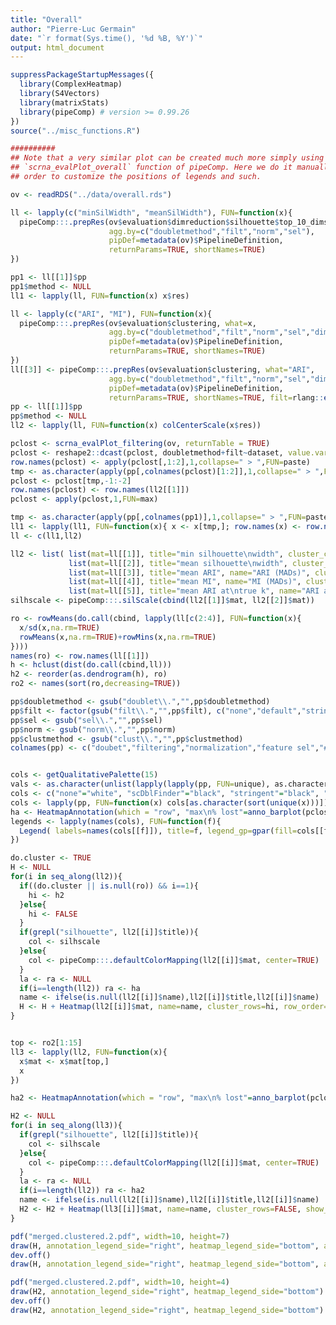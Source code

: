 ```yaml
---
title: "Overall"
author: "Pierre-Luc Germain"
date: "`r format(Sys.time(), '%d %B, %Y')`"
output: html_document
---
```


```r
suppressPackageStartupMessages({
  library(ComplexHeatmap)
  library(S4Vectors)
  library(matrixStats)
  library(pipeComp) # version >= 0.99.26
})
source("../misc_functions.R")
```


```r
##########
## Note that a very similar plot can be created much more simply using the
## `scrna_evalPlot_overall` function of pipeComp. Here we do it manually in
## order to customize the positions of legends and such.

ov <- readRDS("../data/overall.rds")

ll <- lapply(c("minSilWidth", "meanSilWidth"), FUN=function(x){
  pipeComp:::.prepRes(ov$evaluation$dimreduction$silhouette$top_10_dims, what=x,
                      agg.by=c("doubletmethod","filt","norm","sel"), 
                      pipDef=metadata(ov)$PipelineDefinition, 
                      returnParams=TRUE, shortNames=TRUE)
})

pp1 <- ll[[1]]$pp
pp1$method <- NULL
ll1 <- lapply(ll, FUN=function(x) x$res)

ll <- lapply(c("ARI", "MI"), FUN=function(x){
  pipeComp:::.prepRes(ov$evaluation$clustering, what=x,
                      agg.by=c("doubletmethod","filt","norm","sel","dims","clustmethod"), 
                      pipDef=metadata(ov)$PipelineDefinition, 
                      returnParams=TRUE, shortNames=TRUE)
})
ll[[3]] <- pipeComp:::.prepRes(ov$evaluation$clustering, what="ARI",
                      agg.by=c("doubletmethod","filt","norm","sel","dims","clustmethod"), 
                      pipDef=metadata(ov)$PipelineDefinition, 
                      returnParams=TRUE, shortNames=TRUE, filt=rlang::expr(true.nbClusts==n_clus))
pp <- ll[[1]]$pp
pp$method <- NULL
ll2 <- lapply(ll, FUN=function(x) colCenterScale(x$res))

pclost <- scrna_evalPlot_filtering(ov, returnTable = TRUE)
pclost <- reshape2::dcast(pclost, doubletmethod+filt~dataset, value.var="max.lost")
row.names(pclost) <- apply(pclost[,1:2],1,collapse=" > ",FUN=paste)
tmp <- as.character(apply(pp[,colnames(pclost)[1:2]],1,collapse=" > ",FUN=paste))
pclost <- pclost[tmp,-1:-2]
row.names(pclost) <- row.names(ll2[[1]])
pclost <- apply(pclost,1,FUN=max)

tmp <- as.character(apply(pp[,colnames(pp1)],1,collapse=" > ",FUN=paste))
ll1 <- lapply(ll1, FUN=function(x){ x <- x[tmp,]; row.names(x) <- row.names(ll2[[1]]); x})
ll <- c(ll1,ll2)
```

```r
ll2 <- list( list(mat=ll[[1]], title="min silhouette\nwidth", cluster_columns=TRUE, name="silhouette width"),
             list(mat=ll[[2]], title="mean silhouette\nwidth", cluster_columns=TRUE, show_heatmap_legend=FALSE),
             list(mat=ll[[3]], title="mean ARI", name="ARI (MADs)", cluster_columns=FALSE),
             list(mat=ll[[4]], title="mean MI", name="MI (MADs)", cluster_columns=FALSE),
             list(mat=ll[[5]], title="mean ARI at\ntrue k", name="ARI at true k (MADs)", cluster_columns=FALSE) )
silhscale <- pipeComp:::.silScale(cbind(ll2[[1]]$mat, ll2[[2]]$mat))

ro <- rowMeans(do.call(cbind, lapply(ll[c(2:4)], FUN=function(x){
  x/sd(x,na.rm=TRUE)
  rowMeans(x,na.rm=TRUE)+rowMins(x,na.rm=TRUE)
})))
names(ro) <- row.names(ll[[1]])
h <- hclust(dist(do.call(cbind,ll)))
h2 <- reorder(as.dendrogram(h), ro)
ro2 <- names(sort(ro,decreasing=TRUE))

pp$doubletmethod <- gsub("doublet\\.","",pp$doubletmethod)
pp$filt <- factor(gsub("filt\\.","",pp$filt), c("none","default","stringent"))
pp$sel <- gsub("sel\\.","",pp$sel)
pp$norm <- gsub("norm\\.","",pp$norm)
pp$clustmethod <- gsub("clust\\.","",pp$clustmethod)
colnames(pp) <- c("doubet","filtering","normalization","feature sel","# dimensions","clustering")


cols <- getQualitativePalette(15)
vals <- as.character(unlist(lapply(lapply(pp, FUN=unique), as.character)))
cols <- c("none"="white", "scDblFinder"="black", "stringent"="black", "default"="darkgrey", sctransform="#114477", scran="#117755", seurat="#AA4444", deviance="#777711", vst="#771111", expr="#DD77AA", "maxLikGlobal"="#77AADD", "10"="#AAAA44", elbow="#DD7777", "scran.knnAnnoy"="#44AA88")
cols <- lapply(pp, FUN=function(x) cols[as.character(sort(unique(x)))])
ha <- HeatmapAnnotation(which = "row", "max\n% lost"=anno_barplot(pclost, bar_width = 1, border=FALSE, gp = gpar(fill = "#282828", col="#282828"), width=unit(1.5,"cm")), df=pp, col=cols, show_legend=FALSE)
legends <- lapply(names(cols), FUN=function(f){
  Legend( labels=names(cols[[f]]), title=f, legend_gp=gpar(fill=cols[[f]]) )
})

do.cluster <- TRUE
H <- NULL
for(i in seq_along(ll2)){
  if((do.cluster || is.null(ro)) && i==1){
    hi <- h2
  }else{
    hi <- FALSE
  }
  if(grepl("silhouette", ll2[[i]]$title)){
    col <- silhscale
  }else{
    col <- pipeComp:::.defaultColorMapping(ll2[[i]]$mat, center=TRUE)
  }
  la <- ra <- NULL
  if(i==length(ll2)) ra <- ha
  name <- ifelse(is.null(ll2[[i]]$name),ll2[[i]]$title,ll2[[i]]$name)
  H <- H + Heatmap(ll2[[i]]$mat, name=name, cluster_rows=hi, row_order=ro2, show_row_names=FALSE, show_column_names=FALSE, row_title=ifelse(i==1,"Unsupervised clustering",""), heatmap_legend_param = list(direction="horizontal", byrow=TRUE, nrow=1), column_title=ll2[[i]]$title, width=unit(ifelse(i<=2,3.2,2.7), "cm"), cluster_columns=ll2[[i]]$cluster_columns, show_column_dend=FALSE, bottom_annotation = pipeComp:::.ds_anno(colnames(ll2[[i]]$mat), legend=FALSE), right_annotation = ra, col=col,  column_names_gp = gpar(fontsize=10), column_title_gp = gpar(fontsize=13), show_heatmap_legend=ifelse(is.null(ll2[[i]]$show_heatmap_legend),TRUE,ll2[[i]]$show_heatmap_legend) )
}


top <- ro2[1:15]
ll3 <- lapply(ll2, FUN=function(x){
  x$mat <- x$mat[top,]
  x
})

ha2 <- HeatmapAnnotation(which = "row", "max\n% lost"=anno_barplot(pclost[top], bar_width = 1, border=FALSE, gp = gpar(fill = "#282828", col="#282828"), width=unit(1.5,"cm")), df=pp[top,], col=cols, show_legend=FALSE)

H2 <- NULL
for(i in seq_along(ll3)){
  if(grepl("silhouette", ll2[[i]]$title)){
    col <- silhscale
  }else{
    col <- pipeComp:::.defaultColorMapping(ll2[[i]]$mat, center=TRUE)
  }
  la <- ra <- NULL
  if(i==length(ll2)) ra <- ha2
  name <- ifelse(is.null(ll2[[i]]$name),ll2[[i]]$title,ll2[[i]]$name)
  H2 <- H2 + Heatmap(ll3[[i]]$mat, name=name, cluster_rows=FALSE, show_row_names=FALSE, row_title="Top 15 analyses", show_column_names=FALSE, heatmap_legend_param = list(direction="horizontal"), column_title=ll2[[i]]$title, width=unit(ifelse(i<=2,3.2,2.7), "cm"), cluster_columns=ll2[[i]]$cluster_columns, show_column_dend=FALSE, bottom_annotation = pipeComp:::.ds_anno(colnames(ll2[[i]]$mat), legend=TRUE), right_annotation = ra, col=col,  column_names_gp = gpar(fontsize=10), column_title_gp = gpar(fontsize=13), show_heatmap_legend=ifelse(is.null(ll2[[i]]$show_heatmap_legend),TRUE,ll2[[i]]$show_heatmap_legend) )
}
```

```r
pdf("merged.clustered.2.pdf", width=10, height=7)
draw(H, annotation_legend_side="right", heatmap_legend_side="bottom", annotation_legend_list=legends)
dev.off()
draw(H, annotation_legend_side="right", heatmap_legend_side="bottom", annotation_legend_list=legends)
```

```r
pdf("merged.clustered.2.pdf", width=10, height=4)
draw(H2, annotation_legend_side="right", heatmap_legend_side="bottom")
dev.off()
draw(H2, annotation_legend_side="right", heatmap_legend_side="bottom")
```